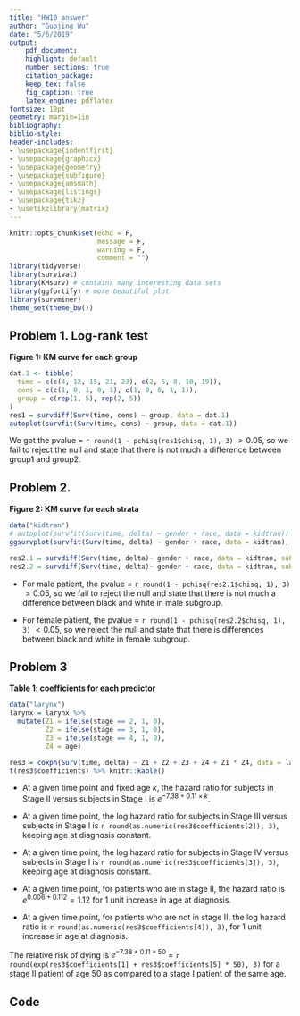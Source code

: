 ```yaml
---
title: "HW10_answer"
author: "Guojing Wu"
date: "5/6/2019"
output:
    pdf_document:
    highlight: default
    number_sections: true
    citation_package:
    keep_tex: false
    fig_caption: true
    latex_engine: pdflatex
fontsize: 10pt
geometry: margin=1in
bibliography:
biblio-style:
header-includes:
- \usepackage{indentfirst}
- \usepackage{graphicx}
- \usepackage{geometry}
- \usepackage{subfigure}
- \usepackage{amsmath}
- \usepackage{listings}
- \usepackage{tikz}
- \usetikzlibrary{matrix}
---
```


```r
knitr::opts_chunk$set(echo = F, 
                      message = F, 
                      warning = F, 
                      comment = "")
library(tidyverse)
library(survival)
library(KMsurv) # contains many interesting data sets
library(ggfortify) # more beautiful plot
library(survminer)
theme_set(theme_bw())
```

## Problem 1. Log-rank test

**Figure 1: KM curve for each group**

```r
dat.1 <- tibble(
  time = c(c(4, 12, 15, 21, 23), c(2, 6, 8, 10, 19)), 
  cens = c(c(1, 0, 1, 0, 1), c(1, 0, 0, 1, 1)),
  group = c(rep(1, 5), rep(2, 5))
)
res1 = survdiff(Surv(time, cens) ~ group, data = dat.1)
autoplot(survfit(Surv(time, cens) ~ group, data = dat.1))
```

We got the pvalue = `r round(1 - pchisq(res1$chisq, 1), 3)` $> 0.05$, so we fail to reject the null and state that there is not much a difference between group1 and group2.

## Problem 2. 

**Figure 2: KM curve for each strata**

```r
data("kidtran")
# autoplot(survfit(Surv(time, delta) ~ gender + race, data = kidtran))
ggsurvplot(survfit(Surv(time, delta) ~ gender + race, data = kidtran), conf.int=F)

res2.1 = survdiff(Surv(time, delta)~ gender + race, data = kidtran, subset = (gender == 1))
res2.2 = survdiff(Surv(time, delta)~ gender + race, data = kidtran, subset = (gender == 2))
```

* For male patient, the pvalue = `r round(1 - pchisq(res2.1$chisq, 1), 3)` $> 0.05$, so we fail to reject the null and state that there is not much a difference between black and white in male subgroup.

* For female patient, the pvalue = `r round(1 - pchisq(res2.2$chisq, 1), 3)` $< 0.05$, so we reject the null and state that there is differences between black and white in female subgroup.

## Problem 3

**Table 1: coefficients for each predictor**

```r
data("larynx")
larynx = larynx %>% 
  mutate(Z1 = ifelse(stage == 2, 1, 0), 
         Z2 = ifelse(stage == 3, 1, 0), 
         Z3 = ifelse(stage == 4, 1, 0), 
         Z4 = age)

res3 = coxph(Surv(time, delta) ~ Z1 + Z2 + Z3 + Z4 + Z1 * Z4, data = larynx, ties = 'breslow')
t(res3$coefficients) %>% knitr::kable()
```

* At a given time point and fixed age $k$, the hazard ratio for subjects in Stage II versus subjects in Stage I is $e^{-7.38 + 0.11 \times k}$.

* At a given time point, the log hazard ratio for subjects in Stage III versus subjects in Stage I is `r round(as.numeric(res3$coefficients[2]), 3)`, keeping age at diagnosis constant.

* At a given time point, the log hazard ratio for subjects in Stage IV versus subjects in Stage I is `r round(as.numeric(res3$coefficients[3]), 3)`, keeping age at diagnosis constant.

* At a given time point, for  patients who are in stage II, the hazard ratio is $e^{0.006+0.112}=1.12$ for 1 unit increase in age at diagnosis.

* At a given time point, for patients who are not in stage II, the log hazard ratio is `r round(as.numeric(res3$coefficients[4]), 3)`, for 1 unit increase in age at diagnosis. 

The relative risk of dying is $e^{-7.38+0.11 \times 50}$ = `r round(exp(res3$coefficients[1] + res3$coefficients[5] * 50), 3)` for a stage II patient of age 50 as compared to a stage I patient of the same age.


## Code

```r
```